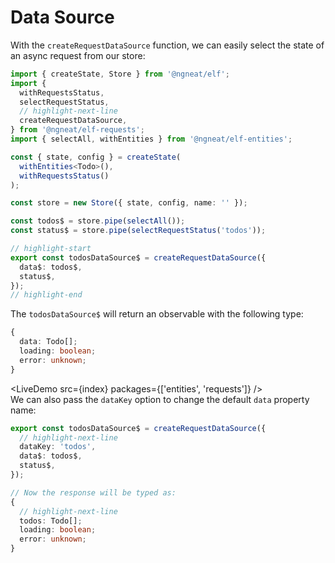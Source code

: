 # Data Source


With the `createRequestDataSource` function, we can easily select the state of an async request from our store:

```ts
import { createState, Store } from '@ngneat/elf';
import {
  withRequestsStatus,
  selectRequestStatus,
  // highlight-next-line
  createRequestDataSource,
} from '@ngneat/elf-requests';
import { selectAll, withEntities } from '@ngneat/elf-entities';

const { state, config } = createState(
  withEntities<Todo>(),
  withRequestsStatus()
);

const store = new Store({ state, config, name: '' });

const todos$ = store.pipe(selectAll());
const status$ = store.pipe(selectRequestStatus('todos'));

// highlight-start
export const todosDataSource$ = createRequestDataSource({
  data$: todos$,
  status$,
});
// highlight-end
```

The `todosDataSource$` will return an observable with the following type:

```ts
{
  data: Todo[];
  loading: boolean;
  error: unknown;
}
```

<LiveDemo src={index} packages={['entities', 'requests']} />
<br />
We can also pass the `dataKey` option to change the default `data` property name:

```ts
export const todosDataSource$ = createRequestDataSource({
  // highlight-next-line
  dataKey: 'todos',
  data$: todos$,
  status$,
});

// Now the response will be typed as:
{
  // highlight-next-line
  todos: Todo[];
  loading: boolean;
  error: unknown;
}
```
